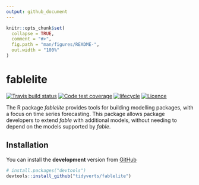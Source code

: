 ```yaml
---
output: github_document
---
```


<!-- README.md is generated from README.Rmd. Please edit that file -->

```r
knitr::opts_chunk$set(
  collapse = TRUE,
  comment = "#>",
  fig.path = "man/figures/README-",
  out.width = "100%"
)
```

# fablelite
[![Travis build status](https://travis-ci.org/tidyverts/fablelite.svg?branch=master)](https://travis-ci.org/tidyverts/fablelite)
[![Code test coverage](https://codecov.io/gh/tidyverts/fablelite/branch/master/graph/badge.svg)](https://codecov.io/gh/tidyverts/fablelite?branch=master)
[![lifecycle](https://img.shields.io/badge/lifecycle-experimental-orange.svg)](https://www.tidyverse.org/lifecycle/#experimental)
[![Licence](https://img.shields.io/badge/licence-GPL--3-blue.svg)](https://www.gnu.org/licenses/gpl-3.0.en.html)

The R package *fablelite* provides tools for building modelling packages, with a focus on time series forecasting. This package allows package developers to extend  *fable* with additional models, without needing to depend on the models supported by *fable*.

## Installation

You can install the **development** version from
[GitHub](https://github.com/tidyverts/fablelite)

```r
# install.packages("devtools")
devtools::install_github("tidyverts/fablelite")
```
